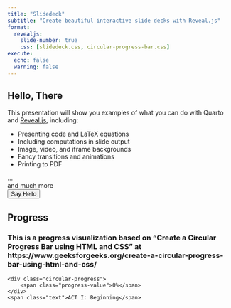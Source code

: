 ```yaml
---
title: "Slidedeck"
subtitle: "Create beautiful interactive slide decks with Reveal.js"
format:
  revealjs: 
    slide-number: true
    css: [slidedeck.css, circular-progress-bar.css]
execute:
  echo: false
  warning: false    
---
```


## Hello, There

This presentation will show you examples of what you can do with Quarto and [Reveal.js](https://revealjs.com), including:

-   Presenting code and LaTeX equations
-   Including computations in slide output
-   Image, video, and iframe backgrounds
-   Fancy transitions and animations
-   Printing to PDF

...<div class="foo">and much more</div>

<form>  
  <input type="button" value="Say Hello" onclick="msg()"/>  
</form> 

<script type="text/javascript">
  function msg(){  
    alert("Hello, Local Slidedeck Script!");  
  }
</script>  

<script type="text/javascript" src="https://raw.githubusercontent.com/vanHeemstraSystems/quarto-revealjs/main/slidedeck.js"></script>

## Progress
<h3>This is a progress visualization based on "Create a Circular Progress Bar using HTML and CSS" at https://www.geeksforgeeks.org/create-a-circular-progress-bar-using-html-and-css/</h3>

<div class="container">
    <div class="circular-progress">
        <span class="progress-value">0%</span>
    </div>
    <span class="text">ACT I: Beginning</span>
</div>

<script type="text/javascript">
let circularProgress = document.querySelector(".circular-progress"),
    progressValue = document.querySelector(".progress-value");

let progressStartValue = 0,    
    progressEndValue = 90,    
    speed = 100;
    
let progress = setInterval(() => {
    progressStartValue++;
    progressValue.textContent = `${progressStartValue}%`
    circularProgress.style.background = `conic-gradient(#7d2ae8 ${progressStartValue * 3.6}deg, #ededed 0deg)`
    if(progressStartValue == progressEndValue){
        clearInterval(progress);
    }    
}, speed);
</script>  

